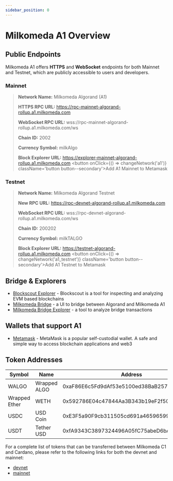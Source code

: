 ```yaml
---
sidebar_position: 0
---
```



# Milkomeda A1 Overview


## Public Endpoints

Milkomeda A1 offers **HTTPS** and **WebSocket** endpoints for both Mainnet and Testnet, which are publicly accessible to users and developers.



### Mainnet
> **Network Name:** Milkomeda Algorand (A1)
>
> **HTTPS RPC URL:** https://rpc-mainnet-algorand-rollup.a1.milkomeda.com
>
> **WebSocket RPC URL:** wss://rpc-mainnet-algorand-rollup.a1.milkomeda.com/ws
>
> **Chain ID:** 2002
>
> **Currency Symbol:** milkAlgo
>
> **Block Explorer URL:** https://explorer-mainnet-algorand-rollup.a1.milkomeda.com
> <button onClick={() => changeNetwork('a1')}  className='button button--secondary'>Add A1 Mainnet to Metamask</button>



### Testnet
> **Network Name:** Milkomeda Algorand Testnet
>
> **New RPC URL:** https://rpc-devnet-algorand-rollup.a1.milkomeda.com
>
> **WebSocket RPC URL:** wss://rpc-devnet-algorand-rollup.a1.milkomeda.com/ws
>
> **Chain ID:** 200202
>
> **Currency Symbol:** milkTALGO
>
> **Block Explorer URL:** https://testnet-algorand-rollup.a1.milkomeda.com
> <button onClick={() => changeNetwork('a1_testnet')}  className='button button--secondary'>Add A1 Testnet to Metamask</button>




## Bridge & Explorers

- [Blockscout Explorer](https://explorer-mainnet-algorand-rollup.a1.milkomeda.com/) - Blockscout is a tool for inspecting and analyzing EVM based blockchains
- [Milkomeda Bridge](https://algorand-bridge.milkomeda.com/mainnet) - a UI to bridge between Algorand and Milkomeda A1
- [Milkomeda Bridge Explorer](https://bridge-explorer.milkomeda.com/algorand-mainnet) - a tool to analyze bridge transactions


## Wallets that support A1

- [Metamask](https://metamask.io/) - MetaMask is a popular self-custodial wallet. A safe and simple way to access blockchain applications and web3

## Token Addresses

| Symbol | Name | Address |
|---|---|---|
| WALGO | 	Wrapped ALGO | 0xaF86E6c5Fd9dAf53e5100ed38BaB2572609fCA27 |
| Wrapped Ether  | WETH | 0x592786E04c47844Aa3B343b19eF2f50A255a477F |
| USDC | USD Coin | 0xE3F5a90F9cb311505cd691a46596599aA1A0AD7D  |
| USDT | Tether USD | 0xfA9343C3897324496A05fC75abeD6bAC29f8A40f |

For a complete list of tokens that can be transferred between Milkomeda C1 and Cardano, please refer to the following links for both the devnet and mainnet:
- [devnet](https://bridge-explorer.milkomeda.com/algorand-devnet/tokens)
- [mainnet](https://bridge-explorer.milkomeda.com/algorand-mainnet/tokens)
